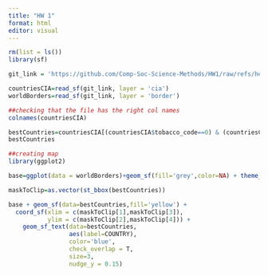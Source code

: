 ```yaml
---
title: "HW 1"
format: html
editor: visual
---
```


```r
rm(list = ls())
library(sf)

git_link = 'https://github.com/Comp-Soc-Science-Methods/HW1/raw/refs/heads/main/CIA.gpkg'

countriesCIA=read_sf(git_link, layer = 'cia')
worldBorders=read_sf(git_link, layer = 'border')

##checking that the file has the right col names
colnames(countriesCIA)
```

```r
bestCountries=countriesCIA[(countriesCIA$tobacco_code==0) & (countriesCIA$alcohol_code==0) & (countriesCIA$obesity_code==0),]
bestCountries
```

```r
##creating map
library(ggplot2)

base=ggplot(data = worldBorders)+geom_sf(fill='grey',color=NA) + theme_linedraw() #base

maskToClip=as.vector(st_bbox(bestCountries))

base + geom_sf(data=bestCountries,fill='yellow') + 
  coord_sf(xlim = c(maskToClip[1],maskToClip[3]), 
           ylim = c(maskToClip[2],maskToClip[4])) +
    geom_sf_text(data=bestCountries,
                 aes(label=COUNTRY),
                 color='blue',
                 check_overlap = T,
                 size=3,
                 nudge_y = 0.15)
```
